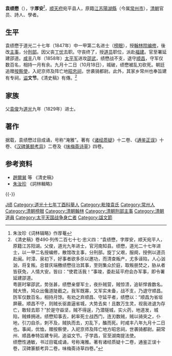 {{明清人物信息框
| 姓名 = 袁绩懋
| 原名 =
| 圖片名稱=
| 圖片大小 =
| 圖片說明 =
| 最高職務 = 署福建延建邵道
| 國家 = 大清
| 爵位 =
| 籍貫 = [[順天府|顺天府]]宛平县人<br>祖籍[[江蘇省|江蘇省]]陽湖縣
| 族裔 = 漢族
| 旗籍 = 
| 字號 = 字厚安
| 諡號 = 文节
| 出生日期 = 嘉慶二十三年十月十八日巳時（1818年11月16日）
| 出生地點 = 
| 逝世日期 = 咸丰八年九月十二日〔{{dda|1858|10|18|1818|11|16}}〕
| 逝世地點 = [[福建省|福建省]][[邵武縣|邵武縣]]
| 墓葬 = 
| 配偶 =吳氏（道光丙戌科進士翰林院庶吉士官至順天府宛平縣京縣知縣[[吳儀澄|吳儀澄]]女；道光癸巳科進士吏部文選司員外郎[[吳保臨|吳保臨]]胞妹）
| 親屬 = 曾祖袁中、祖袁悅孝，父[[袁俊_(道光九年進士)|袁俊]]
| 出身 = 
*道光二十七年丁未科進士及第
| 經歷 = 
<!---
* 翰林院編修（道光二十七年）
*--->
| 著作 =
*《诸经质疑》十二卷
*《通鉴正误》十卷
*《汉碑篆额考异》二卷
*《味梅斋诗草》四卷
}}
'''袁绩懋'''（{{bd|1818年|11月16日|1858年|10月18日|catIdx=Y袁}}），字'''厚安'''<ref>朱汝珍《词林辑略》作厚菴</ref>，[[順天府|顺天府]]宛平县人，原籍[[江苏省|江苏]][[陽湖縣|陽湖縣]]（今属[[常州市|常州市]]），[[清朝|清朝]]官员、詩人、學者。

== 生平 ==
袁绩懋于道光二十七年（1847年）中一甲第二名进士（[[榜眼|榜眼]]），授[[翰林院|翰林院]][[编修|编修]]，後改[[主事|主事]]，分[[刑部|刑部]]。因父丧[[丁憂|丁忧]]去职。守丧终了，授[[道員|道员]]职位，派赴[[福建省|福建]]。官至署延建邵道。[[咸丰_(年号)|咸丰]]八年（1858年）[[太平军|太平军]]进攻[[邵武|邵武]]，绩懋战不支，退守[[顺昌|顺昌]]，守军仅数百名，相持一月有余。九月十二日（10月18日），城破，绩懋被乱刃砍死。朝廷追赠[[按察使|按察使]]，入祀京师及阵亡地[[忠烈祠|昭忠祠]]，世袭骑都尉。此外，其家乡常州也奉旨建有专祠，[[谥号|谥]]'''文节'''。《清史稿》有傳。<ref>《清史稿》卷490·列传二百七十七·忠义四：“袁绩懋，字厚安，顺天宛平人，原籍江苏阳湖。父俊，道光九年进士，官河南知县。绩懋，道光二十七年进士，以一甲二名授编修，散馆改主事，分刑部。旋丁父艰，服阕，授例以道员赴闽。时漳、泉初下，好事者欲多杀以邀功，而清查叛产，尤多诬陷，人心汹汹，将复叛。总督庆端檄绩懋往治其事，至则集众於庭，取叛册焚之，胁从者皆获免，人情大安。皆曰：“使君活我！”事竣，委赴延平府会办军事，即令署延建邵道。<br>粤匪时窜邵武，势张甚，绩懋亲督军士，夜扑贼营，贼惊溃，追斩悍酋数名。贼大愤，鸠众出儳道陡截之。我军既寡，又军实未备，战不支，乃退守顺昌。防军仅数百名，相持月馀。有劝之弃顺昌、守延平者，绩懋以：“顺昌为省垣屏蔽。顺昌不守，则贼长驱直逼省城，大势去矣！且数万生灵，视我进退为存亡，敢轻去耶？”於是守益坚，贼不得逞，乃潜隧城，实火药，地道发，城陷，贼蜂拥进。绩懋知事去，躬率死士战西门，连刃数贼，贼以骑突之，仆地，引刀自杀，刺不及，贼执而去，刃乱下，醢而死。时咸丰八年九月十二日也。事闻，优恤，赠按察使，入祀京师及阵亡地方昭忠祠，世袭骑都尉。嗣常州、顺昌奉特旨建专祠，追谥文节。子学昌，官至湖南提法使。<br>绩懋性通敏，书过目辄成诵，号称淹雅。著有诸经质疑十二卷，通鉴正误十卷，汉碑篆额考异二卷，味梅斋诗草四卷。”</ref>

== 家族 ==
父[[袁俊_(道光九年進士)|袁俊]]为[[道光|道光]]九年（1829年）进士。

== 著作 ==
据载，袁绩懋过目成诵，号称“淹雅”。著有《[[诸经质疑|诸经质疑]]》十二卷、《[[通鉴正误|通鉴正误]]》十卷、《[[汉碑篆额考异|汉碑篆额考异]]》二卷及《[[味梅斋诗草|味梅斋诗草]]》四卷。

== 参考资料 ==
{{reflist}}
* [[趙爾巽|趙爾巽]] 等 《清史稿》
* [[朱汝珍|朱汝珍]] 《詞林輯略》

{{-}}
{{道光二十七年丁未科殿試金榜}}

{{Authority control}}

{{DEFAULTSORT:Yuan袁}}
[[Category:袁姓|J绩]]
[[Category:道光十七年丁酉科舉人|Category:道光十七年丁酉科舉人]]
[[Category:毗陵袁氏|Category:毗陵袁氏]]
[[Category:常州人|Category:常州人]]
[[Category:清朝榜眼|Category:清朝榜眼]]
[[Category:清朝翰林|Category:清朝翰林]]
[[Category:清朝刑部主事|Category:清朝刑部主事]]
[[Category:清朝道員|Category:清朝道員]]
[[Category:太平天国战争身亡者|Category:太平天国战争身亡者]]
[[Category:諡文節|Category:諡文節]]